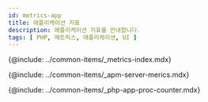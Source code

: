 ```yaml
---
id: metrics-app
title: 애플리케이션 지표
description: 애플리케이션 지표를 안내합니다. 
tags: [ PHP, 메트릭스, 애플리케이션, UI ]
---
```



{@include: ../common-items/_metrics-index.mdx} 

{@include: ../common-items/_apm-server-merics.mdx}

{@include: ../common-items/_php-app-proc-counter.mdx}
 